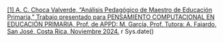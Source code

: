 [[1] A. C. Choca Valverde, "Análisis Pedagógico de Maestro de Educación Primaria," Trabajo presentado para PENSAMIENTO COMPUTACIONAL EN EDUCACIÓN PRIMARIA, Prof. de APPD: M. García, Prof. Tutora: A. Fajardo, San José, Costa Rica, Noviembre 2024.](chrome-extension://efaidnbmnnnibpcajpcglclefindmkaj/https://repositorio.cfe.edu.uy/bitstream/handle/123456789/2901/Choca%2c%20A.%20Pensamiento.pdf?sequence=2&isAllowed=y)
r Sys.date() 
